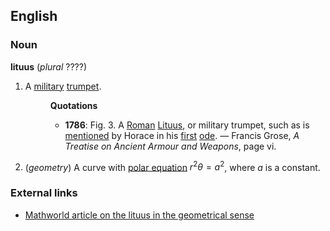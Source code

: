 ==English==
===Noun===
'''lituus''' (''plural'' ????)

#A [[military]] [[trumpet]].
#:'''Quotations'''
#:*'''1786''': Fig. 3. A [[Roman]] [[Lituus]], or military trumpet, such as is [[mention]]ed by Horace in his [[first]] [[ode]]. &mdash; Francis Grose, ''A Treatise on Ancient Armour and Weapons'', page vi.
#(''geometry'') A curve with [[polar equation]] <math>r^2 \theta = a^2</math>, where ''a'' is a constant.

===External links===
*[http://mathworld.wolfram.com/Lituus.html Mathworld article on the lituus in the geometrical sense]
